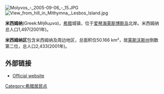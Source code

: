 [[Image:Molyvos_-_2005-09-06_-_15.JPG|thumb]]
[[Image:View_from_hill_in_Mithymna,_Lesbos_Island.jpg|thumb]]

'''米西姆纳'''(Greek:Μήθυμνα)，[[希腊|希腊]]城镇，位于[[爱琴海|爱琴海]][[莱斯博斯岛|莱斯博斯岛]]北岸。米西姆纳总人口1,497(2001年)。

'''米西姆纳区'''包含米西姆纳及周边地区，总面积仅50.166 km²，居[[莱斯沃斯州|莱斯沃斯州]]倒数第二位，总人口2,433(2001年)。

==外部链接==
*[http://www.mithymna.gr/ Official website] {{Wayback|url=http://www.mithymna.gr/ |date=20170912024939 }} {{en}} {{de icon}} {{el icon}}

{{Authority control}}
[[Category:希腊居民点|Category:希腊居民点]]